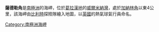 {{unreferenced|time=2013-10-27T08:50:54+00:00}}
{{Coord|64|42|S|62|4|W||display=title}}

'''薩德勒角'''是[[南極洲|南極洲]]的海岬，位於[[葛拉漢地|葛拉漢地]]的[[威爾米納灣|威爾米納灣]]，處於[[加納林角|加納林角]]以東4公里，該海岬由[[比利時|比利時]]探險隊繪入地圖，以[[英國|英國]]的熱氣球氣行員命名。

{{DEFAULTSORT:Sadler Point}}
[[Category:南極洲海岬|Category:南極洲海岬]]


{{DancoCoast-geo-stub}}